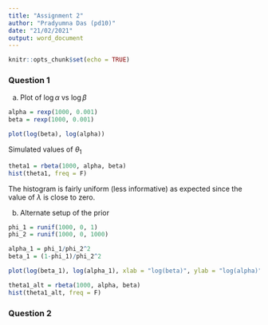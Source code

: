 ---
title: "Assignment 2"
author: "Pradyumna Das (pd10)"
date: "21/02/2021"
output: word_document
---

```{r setup, include=FALSE}
knitr::opts_chunk$set(echo = TRUE)
```

### Question 1

a. Plot of $\log{\alpha}$ vs $\log{\beta}$

```{r}
alpha = rexp(1000, 0.001)
beta = rexp(1000, 0.001)

plot(log(beta), log(alpha))
```

Simulated values of $\theta_1$

```{r}
theta1 = rbeta(1000, alpha, beta)
hist(theta1, freq = F)
```

The histogram is fairly uniform (less informative) as expected since the value of $\lambda$ is close to zero.

b. Alternate setup of the prior

```{r}
phi_1 = runif(1000, 0, 1)
phi_2 = runif(1000, 0, 1000)

alpha_1 = phi_1/phi_2^2
beta_1 = (1-phi_1)/phi_2^2

plot(log(beta_1), log(alpha_1), xlab = "log(beta)", ylab = "log(alpha)")
```


```{r}
theta1_alt = rbeta(1000, alpha, beta)
hist(theta1_alt, freq = F)
```

### Question 2